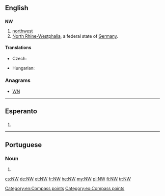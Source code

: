 {{also|nw|Nw.|nW}}
==English==

==={{abbreviation-old|en}}===
'''NW'''

# [[northwest]]
# [[North Rhine-Westphalia]], a federal state of [[Germany]].

====Translations====
{{trans-top|northwest}}
* Czech: {{t+|cs|SZ}}
{{trans-mid}}
* Hungarian: {{t+|hu|ÉNy}}
{{trans-bottom}}

{{trans-top|North Rhine-Westphalia}}
{{trans-mid}}
{{trans-bottom}}

===Anagrams===
* [[WN#English|WN]]

[[Category:en:Compass points]]
----
==Esperanto==

==={{abbreviation-old|eo}}===
{{head|eo|abbreviation}}
# {{abbreviation of|norduesto||northwest|lang=eo}}

[[Category:eo:Compass points]]

----

==Portuguese==

===Noun===
{{pt-noun|m|-}}

# {{l/en|northwest}}

[[cs:NW]]
[[de:NW]]
[[et:NW]]
[[fr:NW]]
[[he:NW]]
[[my:NW]]
[[pl:NW]]
[[fi:NW]]
[[tr:NW]]